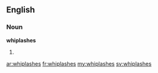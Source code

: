 ==English==

===Noun===
'''whiplashes'''

# {{plural of|[[whiplash]]}}

[[ar:whiplashes]]
[[fr:whiplashes]]
[[my:whiplashes]]
[[sv:whiplashes]]